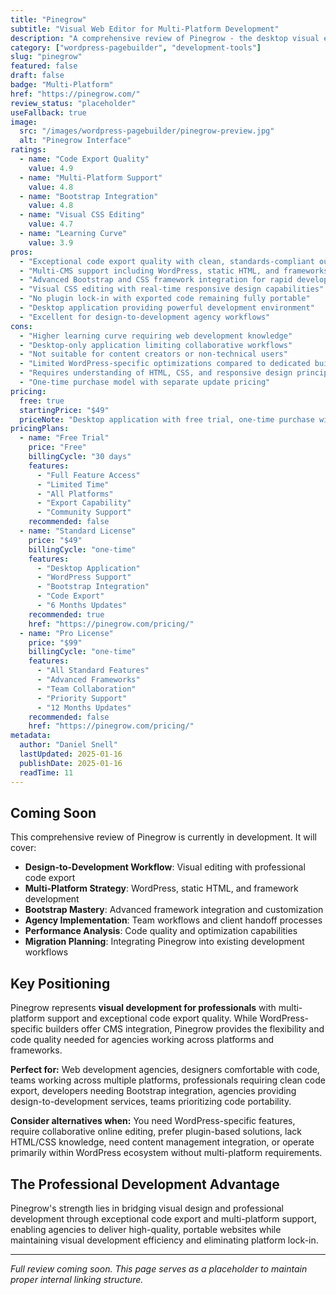 ```yaml
---
title: "Pinegrow"
subtitle: "Visual Web Editor for Multi-Platform Development"
description: "A comprehensive review of Pinegrow - the desktop visual editor offering multi-CMS support, Bootstrap integration, and code export capabilities for agencies requiring design-to-development workflows."
category: ["wordpress-pagebuilder", "development-tools"]
slug: "pinegrow"
featured: false
draft: false
badge: "Multi-Platform"
href: "https://pinegrow.com/"
review_status: "placeholder"
useFallback: true
image:
  src: "/images/wordpress-pagebuilder/pinegrow-preview.jpg"
  alt: "Pinegrow Interface"
ratings:
  - name: "Code Export Quality"
    value: 4.9
  - name: "Multi-Platform Support"
    value: 4.8
  - name: "Bootstrap Integration"
    value: 4.8
  - name: "Visual CSS Editing"
    value: 4.7
  - name: "Learning Curve"
    value: 3.9
pros:
  - "Exceptional code export quality with clean, standards-compliant output"
  - "Multi-CMS support including WordPress, static HTML, and frameworks"
  - "Advanced Bootstrap and CSS framework integration for rapid development"
  - "Visual CSS editing with real-time responsive design capabilities"
  - "No plugin lock-in with exported code remaining fully portable"
  - "Desktop application providing powerful development environment"
  - "Excellent for design-to-development agency workflows"
cons:
  - "Higher learning curve requiring web development knowledge"
  - "Desktop-only application limiting collaborative workflows"
  - "Not suitable for content creators or non-technical users"
  - "Limited WordPress-specific optimizations compared to dedicated builders"
  - "Requires understanding of HTML, CSS, and responsive design principles"
  - "One-time purchase model with separate update pricing"
pricing:
  free: true
  startingPrice: "$49"
  priceNote: "Desktop application with free trial, one-time purchase with optional update plans"
pricingPlans:
  - name: "Free Trial"
    price: "Free"
    billingCycle: "30 days"
    features:
      - "Full Feature Access"
      - "Limited Time"
      - "All Platforms"
      - "Export Capability"
      - "Community Support"
    recommended: false
  - name: "Standard License"
    price: "$49"
    billingCycle: "one-time"
    features:
      - "Desktop Application"
      - "WordPress Support"
      - "Bootstrap Integration"
      - "Code Export"
      - "6 Months Updates"
    recommended: true
    href: "https://pinegrow.com/pricing/"
  - name: "Pro License"
    price: "$99"
    billingCycle: "one-time"
    features:
      - "All Standard Features"
      - "Advanced Frameworks"
      - "Team Collaboration"
      - "Priority Support"
      - "12 Months Updates"
    recommended: false
    href: "https://pinegrow.com/pricing/"
metadata:
  author: "Daniel Snell"
  lastUpdated: 2025-01-16
  publishDate: 2025-01-16
  readTime: 11
---
```


## Coming Soon

This comprehensive review of Pinegrow is currently in development. It will cover:

- **Design-to-Development Workflow**: Visual editing with professional code export
- **Multi-Platform Strategy**: WordPress, static HTML, and framework development
- **Bootstrap Mastery**: Advanced framework integration and customization
- **Agency Implementation**: Team workflows and client handoff processes
- **Performance Analysis**: Code quality and optimization capabilities
- **Migration Planning**: Integrating Pinegrow into existing development workflows

## Key Positioning

Pinegrow represents **visual development for professionals** with multi-platform support and exceptional code export quality. While WordPress-specific builders offer CMS integration, Pinegrow provides the flexibility and code quality needed for agencies working across platforms and frameworks.

**Perfect for:** Web development agencies, designers comfortable with code, teams working across multiple platforms, professionals requiring clean code export, developers needing Bootstrap integration, agencies providing design-to-development services, teams prioritizing code portability.

**Consider alternatives when:** You need WordPress-specific features, require collaborative online editing, prefer plugin-based solutions, lack HTML/CSS knowledge, need content management integration, or operate primarily within WordPress ecosystem without multi-platform requirements.

## The Professional Development Advantage

Pinegrow's strength lies in bridging visual design and professional development through exceptional code export and multi-platform support, enabling agencies to deliver high-quality, portable websites while maintaining visual development efficiency and eliminating platform lock-in.

---

*Full review coming soon. This page serves as a placeholder to maintain proper internal linking structure.*